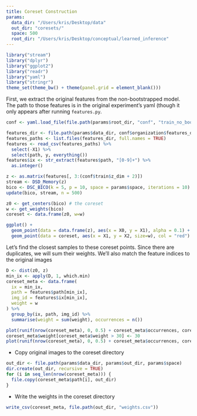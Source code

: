 ```yaml
---
title: Coreset Construction
params:
  data_dir: "/Users/kris/Desktop/data"
  out_dir: "coresets/"
  space: 500
  root_dir: "/Users/kris/Desktop/conceptual/learned_inference"
---
```


```r
library("stream")
library("dplyr")
library("ggplot2")
library("readr")
library("yaml")
library("stringr")
theme_set(theme_bw() + theme(panel.grid = element_blank()))
```

First, we extract the original features from the non-bootstrapped model. The
path to those features is in the original experiment's yaml (though it only
appears after running `features.py`.

```r
conf <- yaml.load_file(file.path(params$root_dir, "conf", "train_no_boot.yaml"))

features_dir <- file.path(params$data_dir, conf$organization$features_dir)
features_paths <- list.files(features_dir, full.names = TRUE)
features <- read_csv(features_paths) %>%
  select(-X1) %>%
  select(path, y, everything())
features$ix <- str_extract(features$path, "[0-9]+") %>%
  as.integer()

z <- as.matrix(features[, 3:(conf$train$z_dim + 2)])
stream <- DSD_Memory(z)
bico <- DSC_BICO(k = 5, p = 10, space = params$space, iterations = 10)
update(bico, stream, n = 500)

z0 <- get_centers(bico) # the coreset
w <- get_weights(bico)
coreset <- data.frame(z0, w=w)

ggplot() +
  geom_point(data = data.frame(z), aes(x = X0, y = X1), alpha = 0.1) +
  geom_point(data = coreset, aes(x = X1, y = X2, size=w), col = "red")
```

Let's find the closest samples to these coreset points. Since there are
duplicates, we will sum their weights. We'll also match the feature indices to
the original images

```r
D <- dist(z0, z)
min_ix <- apply(D, 1, which.min)
coreset_meta <- data.frame(
  ix = min_ix,
  path = features$path[min_ix],
  img_id = features$ix[min_ix],
  weight = w
) %>%
  group_by(ix, path, img_id) %>%
  summarise(weight = sum(weight), occurrences = n())

plot(runif(nrow(coreset_meta), 0, 0.5) + coreset_meta$occurrences, coreset_meta$weight)
coreset_meta$weight[coreset_meta$weight > 30] <- 30
plot(runif(nrow(coreset_meta), 0, 0.5) + coreset_meta$occurrences, coreset_meta$weight)
```

* Copy original images to the coreset directory

```r
out_dir <- file.path(params$data_dir, params$out_dir, params$space)
dir.create(out_dir, recursive = TRUE)
for (i in seq_len(nrow(coreset_meta))) {
  file.copy(coreset_meta$path[i], out_dir)
}
```

* Write the weights in the coreset directory

```r
write_csv(coreset_meta, file.path(out_dir, "weights.csv"))
```
